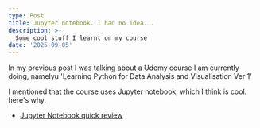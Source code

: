 ```yaml
---
type: Post
title: Jupyter notebook. I had no idea...
description: >-
  Some cool stuff I learnt on my course
date: '2025-09-05'
---
```


In my previous post I was talking about a Udemy course I am currently doing, namelyu
'Learning Python for Data Analysis and Visualisation Ver 1'

I mentioned that the course uses Jupyter notebook, which I think is cool.
here's why.

*   [Jupyter Notebook quick review](https://youtu.be/jUAftV-yD6E?si=8v6rmu5FdPuHpN0e)




